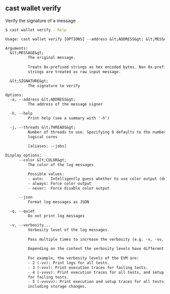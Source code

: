 ## cast wallet verify

Verify the signature of a message

```bash
$ cast wallet verify --help
```

```txt
Usage: cast wallet verify [OPTIONS] --address &lt;ADDRESS&gt; &lt;MESSAGE&gt; &lt;SIGNATURE&gt;

Arguments:
  &lt;MESSAGE&gt;
          The original message.
          
          Treats 0x-prefixed strings as hex encoded bytes. Non 0x-prefixed
          strings are treated as raw input message.

  &lt;SIGNATURE&gt;
          The signature to verify

Options:
  -a, --address &lt;ADDRESS&gt;
          The address of the message signer

  -h, --help
          Print help (see a summary with '-h')

  -j, --threads &lt;THREADS&gt;
          Number of threads to use. Specifying 0 defaults to the number of
          logical cores
          
          [aliases: --jobs]

Display options:
      --color &lt;COLOR&gt;
          The color of the log messages

          Possible values:
          - auto:   Intelligently guess whether to use color output (default)
          - always: Force color output
          - never:  Force disable color output

      --json
          Format log messages as JSON

  -q, --quiet
          Do not print log messages

  -v, --verbosity...
          Verbosity level of the log messages.
          
          Pass multiple times to increase the verbosity (e.g. -v, -vv, -vvv).
          
          Depending on the context the verbosity levels have different meanings.
          
          For example, the verbosity levels of the EVM are:
          - 2 (-vv): Print logs for all tests.
          - 3 (-vvv): Print execution traces for failing tests.
          - 4 (-vvvv): Print execution traces for all tests, and setup traces
          for failing tests.
          - 5 (-vvvvv): Print execution and setup traces for all tests,
          including storage changes.
```